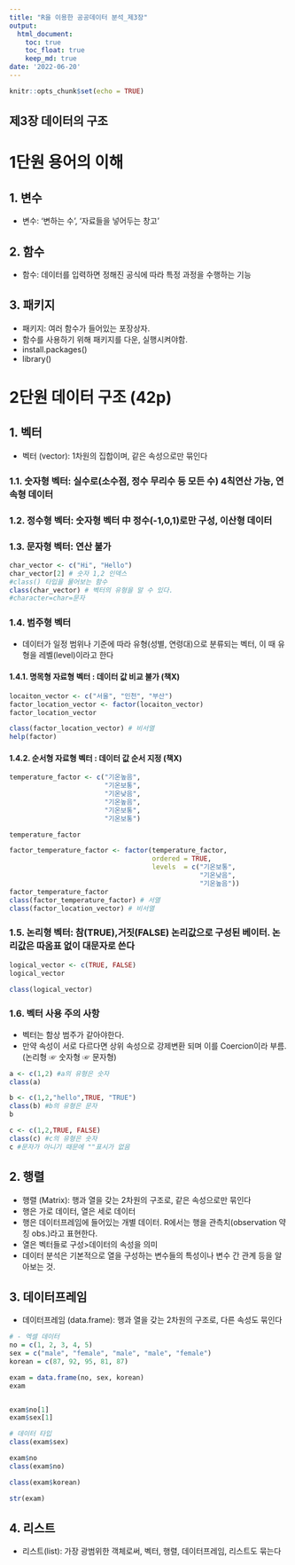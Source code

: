 ```yaml
---
title: "R을 이용한 공공데이터 분석_제3장"
output:
  html_document:
    toc: true
    toc_float: true
    keep_md: true
date: '2022-06-20'
---
```


```r
knitr::opts_chunk$set(echo = TRUE)
```

제3장 데이터의 구조
-
# 1단원 용어의 이해

## 1. 변수
- 변수: '변하는 수', '자료들을 넣어두는 창고'

## 2. 함수
- 함수: 데이터를 입력하면 정해진 공식에 따라 특정 과정을 수행하는 기능

## 3. 패키지
- 패키지: 여러 함수가 들어있는 포장상자.
- 함수를 사용하기 위해 패키지를 다운, 실행시켜야함.
- install.packages()
- library()

# 2단원 데이터 구조 (42p)

## 1. 벡터
- 벡터 (vector): 1차원의 집합이며, 같은 속성으로만 묶인다

### 1.1. 숫자형 벡터: 실수로(소수점, 정수 무리수 등 모든 수) 4칙연산 가능, 연속형 데이터

### 1.2. 정수형 벡터: 숫자형 벡터 中 정수(-1,0,1)로만 구성, 이산형 데이터

### 1.3. 문자형 벡터: 연산 불가
```r
char_vector <- c("Hi", "Hello")
char_vector[2] # 숫자 1,2 인덱스
#class() 타입을 물어보는 함수
class(char_vector) # 벡터의 유형을 알 수 있다.
#character=char=문자
```

### 1.4. 범주형 벡터
- 데이터가 일정 범위나 기준에 따라 유형(성별, 연령대)으로 분류되는 벡터, 이 때 유형을 레벨(level)이라고 한다

#### 1.4.1. 명목형 자료형 벡터 : 데이터 값 비교 불가  (책X)
```r
locaiton_vector <- c("서울", "인천", "부산")
factor_location_vector <- factor(locaiton_vector)
factor_location_vector

class(factor_location_vector) # 비서열
help(factor)
```

#### 1.4.2. 순서형 자료형 벡터 : 데이터 값 순서 지정  (책X)
```r
temperature_factor <- c("기온높음", 
                        "기온보통", 
                        "기온낮음", 
                        "기온높음", 
                        "기온보통", 
                        "기온보통")

temperature_factor

factor_temperature_factor <- factor(temperature_factor, 
                                    ordered = TRUE, 
                                    levels  = c("기온보통", 
                                                "기온낮음", 
                                                "기온높음"))
factor_temperature_factor
class(factor_temperature_factor) # 서열
class(factor_location_vector) # 비서열
```

### 1.5. 논리형 벡터: 참(TRUE),거짓(FALSE) 논리값으로 구성된 베이터. 논리값은 따옴표 없이 대문자로 쓴다
```r
logical_vector <- c(TRUE, FALSE)
logical_vector

class(logical_vector)
```

### 1.6. 벡터 사용 주의 사항
- 벡터는 함상 범주가 같아야한다.
- 만약 속성이 서로 다르다면 상위 속성으로 강제변환 되며 이를 Coercion이라 부름. (논리형 ☞ 숫자형 ☞ 문자형)
```r
a <- c(1,2) #a의 유형은 숫자
class(a)

b <- c(1,2,"hello",TRUE, "TRUE")
class(b) #b의 유형은 문자
b

c <- c(1,2,TRUE, FALSE)
class(c) #c의 유형은 숫자
c #문자가 아니기 때문에 ""표시가 없음
```


## 2. 행렬
- 행렬 (Matrix): 행과 열을 갖는 2차원의 구조로, 같은 속성으로만 묶인다
- 행은 가로 데이터, 열은 세로 데이터
- 행은 데이터프레임에 들어있는 개별 데이터. R에서는 행을 관측치(observation 약칭 obs.)라고 표현한다.
- 열은 벡터들로 구성>데이터의 속성을 의미 
- 데이터 분석은 기본적으로 열을 구성하는 변수들의 특성이나 변수 간 관계 등을 알아보는 것.


## 3. 데이터프레임
- 데이터프레임 (data.frame): 행과 열을 갖는 2차원의 구조로, 다른 속성도 묶인다
```r
# - 엑셀 데이터
no = c(1, 2, 3, 4, 5)
sex = c("male", "female", "male", "male", "female")
korean = c(87, 92, 95, 81, 87)

exam = data.frame(no, sex, korean)
exam


exam$no[1]
exam$sex[1]

# 데이터 타입
class(exam$sex)

exam$no
class(exam$no)

class(exam$korean)

str(exam)
```


## 4. 리스트
- 리스트(list): 가장 광범위한 객체로써, 벡터, 행렬, 데이터프레임, 리스트도 묶는다